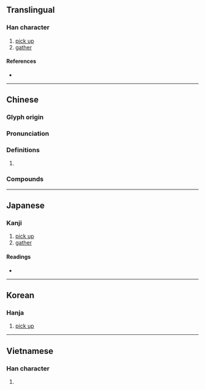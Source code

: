 {{also|拓}}
{{character info}}
==Translingual==

===Han character===
{{Han char|rn=64|rad=手|as=11|sn=14|four=50037|canj=QITF|ids=⿰扌庶}}

# [[pick up]]
# [[gather]]

====References====
* {{Han ref|kx=0451.100|dkj=12624|dj=0801.210|hdz=31948.080|uh=646D|ud=25709|bh=BA54|bd=47700}}

----

==Chinese==
{{zh-forms}}

===Glyph origin===
{{Han etym}}

===Pronunciation===
{{zh-pron
|m=zhí
|c=zek3
|mc=y
|oc=y
|cat=
}}

===Definitions===
{{zh-hanzi}}

# {{rfdef|zh}}

===Compounds===
{{zh-der|採摭|摭溜子|捃摭|摭拾|摭言|掎摭|摭華捐實|鉤摭}}

----

==Japanese==

===Kanji===
{{ja-kanji|grade=|rs=手11}}

# [[pick up]]
# [[gather]]

====Readings====
* {{ja-readings|on=[[せき]] (seki), [[しゃく]] (shaku)|kun=[[ひろう]] (hirou)}}

----

==Korean==

===Hanja===
{{ko-hanja|hangeul=척|eumhun=|rv=cheok|mr=ch'ŏk|y=chek}}

# [[pick up]]

----

==Vietnamese==

===Han character===
{{vi-hantu|[[chích]]|rs=手11}}

# {{rfdef|vi|sort=手11}}